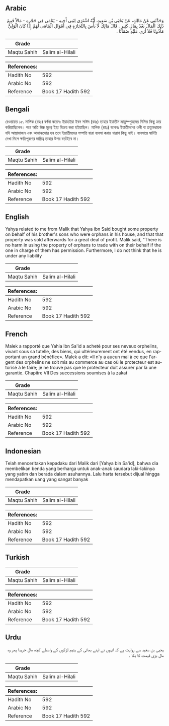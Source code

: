 ## Arabic


<div dir="rtl" lang="ar" style={{fontSize:'larger',backgroundColor:'#f8f9fa',padding:20}}>
وَحَدَّثَنِي عَنْ مَالِكٍ، عَنْ يَحْيَى بْنِ سَعِيدٍ، أَنَّهُ اشْتَرَى لِبَنِي أَخِيهِ - يَتَامَى فِي حَجْرِهِ - مَالاً فَبِيعَ ذَلِكَ الْمَالُ بَعْدُ بِمَالٍ كَثِيرٍ ‏.‏ قَالَ مَالِكٌ لاَ بَأْسَ بِالتِّجَارَةِ فِي أَمْوَالِ الْيَتَامَى لَهُمْ إِذَا كَانَ الْوَلِيُّ مَأْذُونًا فَلاَ أَرَى عَلَيْهِ ضَمَانًا ‏.‏
</div>
<div style={{backgroundColor:'#f8f9fa',padding:20, marginBottom: 10}}><table> <thead> <tr> <th>Grade</th> <th></th> </tr> </thead> <tbody> <tr><td>Maqtu Sahih</td><td>Salim al-Hilali</td></tr></tbody></table><table> <thead> <tr> <th>References:</th> <th></th> </tr> </thead> <tbody><tr><td>Hadith No</td><td>592</td></tr><tr><td>Arabic No</td><td>592</td></tr><tr><td>Reference</td><td>Book 17 Hadith 592</td></tr></tbody></table></div>

## Bengali


<div dir="ltr" lang="bn" style={{fontSize:'larger',backgroundColor:'#f8f9fa',padding:20}}>
রেওয়ায়ত ১৫. মালিক (রহঃ) বর্ণনা করেনঃ ইয়াহইয়া ইবন সাঈদ (রহঃ) তাহার ইয়াতীম ভ্রাতুষ্পপুত্রদের নিমিত্ত কিছু ক্রয় করিয়াছিলেন। পরে অতি উচ্চ মূল্যে ইহা বিক্রয় করা হইয়াছিল। মালিক (রহঃ) বলেনঃ ইয়াতীমদের ওলী বা তত্ত্বাবধায়ক যদি আস্থাভাজন এবং আমানতদার হন তবে ইয়াতীমদের সম্পত্তি দ্বারা ব্যবসা করায় খারাপ কিছু নাই। ব্যবসায়ে ঘাটতি দেখা দিলে ক্ষতিপূরণের দায়িত্ব তাহার উপর বর্তাইবে না।
</div>
<div style={{backgroundColor:'#f8f9fa',padding:20, marginBottom: 10}}><table> <thead> <tr> <th>Grade</th> <th></th> </tr> </thead> <tbody> <tr><td>Maqtu Sahih</td><td>Salim al-Hilali</td></tr></tbody></table><table> <thead> <tr> <th>References:</th> <th></th> </tr> </thead> <tbody><tr><td>Hadith No</td><td>592</td></tr><tr><td>Arabic No</td><td>592</td></tr><tr><td>Reference</td><td>Book 17 Hadith 592</td></tr></tbody></table></div>

## English


<div dir="ltr" lang="en" style={{fontSize:'larger',backgroundColor:'#f8f9fa',padding:20}}>
Yahya related to me from Malik that Yahya ibn Said bought some property on behalf of his brother's sons who were orphans in his house, and that that property was sold afterwards for a great deal of profit. Malik said, "There is no harm in using the property of orphans to trade with on their behalf if the one in charge of them has permission. Furthermore, I do not think that he is under any liability
</div>
<div style={{backgroundColor:'#f8f9fa',padding:20, marginBottom: 10}}><table> <thead> <tr> <th>Grade</th> <th></th> </tr> </thead> <tbody> <tr><td>Maqtu Sahih</td><td>Salim al-Hilali</td></tr></tbody></table><table> <thead> <tr> <th>References:</th> <th></th> </tr> </thead> <tbody><tr><td>Hadith No</td><td>592</td></tr><tr><td>Arabic No</td><td>592</td></tr><tr><td>Reference</td><td>Book 17 Hadith 592</td></tr></tbody></table></div>

## French


<div dir="ltr" lang="fr" style={{fontSize:'larger',backgroundColor:'#f8f9fa',padding:20}}>
Malek a rapporté que Yahia Ibn Sa'id a acheté pour ses neveux orphelins, vivant sous sa tutelle, des biens, qui ultérieurement ont été vendus, en rapportant un grand bénéfice». Malek a dit: «Il n'y a aucun mal à ce que l'argent des orphelins ne soit mis au commerce au cas où le protecteur est autorisé à le faire; je ne trouve pas que le protecteur doit assurer par là une garantie. Chapitre VII Des successions soumises à la zakat
</div>
<div style={{backgroundColor:'#f8f9fa',padding:20, marginBottom: 10}}><table> <thead> <tr> <th>Grade</th> <th></th> </tr> </thead> <tbody> <tr><td>Maqtu Sahih</td><td>Salim al-Hilali</td></tr></tbody></table><table> <thead> <tr> <th>References:</th> <th></th> </tr> </thead> <tbody><tr><td>Hadith No</td><td>592</td></tr><tr><td>Arabic No</td><td>592</td></tr><tr><td>Reference</td><td>Book 17 Hadith 592</td></tr></tbody></table></div>

## Indonesian


<div dir="ltr" lang="id" style={{fontSize:'larger',backgroundColor:'#f8f9fa',padding:20}}>
Telah menceritakan kepadaku dari Malik dari [Yahya bin Sa'id], bahwa dia membelikan benda yang berharga untuk anak-anak saudara laki-lakinya yang yatim dan berada dalam asuhannya. Lalu harta tersebut dijual hingga mendapatkan uang yang sangat banyak
</div>
<div style={{backgroundColor:'#f8f9fa',padding:20, marginBottom: 10}}><table> <thead> <tr> <th>Grade</th> <th></th> </tr> </thead> <tbody> <tr><td>Maqtu Sahih</td><td>Salim al-Hilali</td></tr></tbody></table><table> <thead> <tr> <th>References:</th> <th></th> </tr> </thead> <tbody><tr><td>Hadith No</td><td>592</td></tr><tr><td>Arabic No</td><td>592</td></tr><tr><td>Reference</td><td>Book 17 Hadith 592</td></tr></tbody></table></div>

## Turkish


<div dir="ltr" lang="tr" style={{fontSize:'larger',backgroundColor:'#f8f9fa',padding:20}}>

</div>
<div style={{backgroundColor:'#f8f9fa',padding:20, marginBottom: 10}}><table> <thead> <tr> <th>Grade</th> <th></th> </tr> </thead> <tbody> <tr><td>Maqtu Sahih</td><td>Salim al-Hilali</td></tr></tbody></table><table> <thead> <tr> <th>References:</th> <th></th> </tr> </thead> <tbody><tr><td>Hadith No</td><td>592</td></tr><tr><td>Arabic No</td><td>592</td></tr><tr><td>Reference</td><td>Book 17 Hadith 592</td></tr></tbody></table></div>

## Urdu


<div dir="rtl" lang="ur" style={{fontSize:'larger',backgroundColor:'#f8f9fa',padding:20}}>
یحیی بن سعید سے روایت ہے کہ انہوں نے اپنے بھائی کے یتیم لڑکوں کے واسطے کچھ مال خریدا پھر وہ مال بڑی قیمت کا بکا ۔
</div>
<div style={{backgroundColor:'#f8f9fa',padding:20, marginBottom: 10}}><table> <thead> <tr> <th>Grade</th> <th></th> </tr> </thead> <tbody> <tr><td>Maqtu Sahih</td><td>Salim al-Hilali</td></tr></tbody></table><table> <thead> <tr> <th>References:</th> <th></th> </tr> </thead> <tbody><tr><td>Hadith No</td><td>592</td></tr><tr><td>Arabic No</td><td>592</td></tr><tr><td>Reference</td><td>Book 17 Hadith 592</td></tr></tbody></table></div>